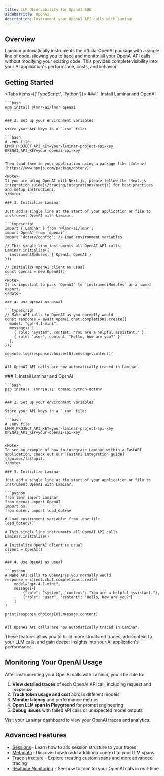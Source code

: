 ```yaml
---
title: LLM Observability for OpenAI SDK
sidebarTitle: OpenAI
description: Instrument your OpenAI API calls with Laminar
---
```


## Overview

Laminar automatically instruments the official OpenAI package with a single line of code, allowing you to trace and monitor all your OpenAI API calls without modifying your existing code. This provides complete visibility into your AI application's performance, costs, and behavior.

## Getting Started

<Tabs items={['TypeScript', 'Python']}>
  <Tab title="TypeScript">
    ### 1. Install Laminar and OpenAI

    ```bash
    npm install @lmnr-ai/lmnr openai
    ```

    ### 2. Set up your environment variables

    Store your API keys in a `.env` file:

    ```bash
    # .env file
    LMNR_PROJECT_API_KEY=your-laminar-project-api-key
    OPENAI_API_KEY=your-openai-api-key
    ```

    Then load them in your application using a package like [dotenv](https://www.npmjs.com/package/dotenv).

    <Note>
    If you are using OpenAI with Next.js, please follow the [Next.js integration guide](/tracing/integrations/nextjs) for best practices and setup instructions.
    </Note>

    ### 3. Initialize Laminar

    Just add a single line at the start of your application or file to instrument OpenAI with Laminar.

    ```typescript
    import { Laminar } from '@lmnr-ai/lmnr';
    import OpenAI from 'openai';
    import 'dotenv/config'; // Load environment variables

    // This single line instruments all OpenAI API calls
    Laminar.initialize({
      instrumentModules: { OpenAI: OpenAI }
    });

    // Initialize OpenAI client as usual
    const openai = new OpenAI();
    ```
    <Note>
    It is important to pass `OpenAI` to `instrumentModules` as a named export.
    </Note>

    ### 4. Use OpenAI as usual

    ```typescript
    // Make API calls to OpenAI as you normally would
    const response = await openai.chat.completions.create({
      model: "gpt-4.1-mini",
      messages: [
        { role: "system", content: "You are a helpful assistant." },
        { role: "user", content: "Hello, how are you?" }
      ],
    });

    console.log(response.choices[0].message.content);
    ```

    All OpenAI API calls are now automatically traced in Laminar.
  </Tab>
  <Tab title="Python">
    ### 1. Install Laminar and OpenAI

    ```bash
    pip install 'lmnr[all]' openai python-dotenv
    ```

    ### 2. Set up your environment variables

    Store your API keys in a `.env` file:

    ```bash
    # .env file
    LMNR_PROJECT_API_KEY=your-laminar-project-api-key
    OPENAI_API_KEY=your-openai-api-key
    ```

    <Note>
    To see an example of how to integrate Laminar within a FastAPI application, check out our [FastAPI integration guide](/guides/fastapi).
    </Note>

    ### 3. Initialize Laminar

    Just add a single line at the start of your application or file to instrument OpenAI with Laminar.

    ```python
    from lmnr import Laminar
    from openai import OpenAI
    import os
    from dotenv import load_dotenv

    # Load environment variables from .env file
    load_dotenv()

    # This single line instruments all OpenAI API calls
    Laminar.initialize()

    # Initialize OpenAI client as usual
    client = OpenAI()
    ```

    ### 4. Use OpenAI as usual

    ```python
    # Make API calls to OpenAI as you normally would
    response = client.chat.completions.create(
        model="gpt-4.1-mini",
        messages=[
            {"role": "system", "content": "You are a helpful assistant."},
            {"role": "user", "content": "Hello, how are you?"}
        ]
    )

    print(response.choices[0].message.content)
    ```

    All OpenAI API calls are now automatically traced in Laminar.
  </Tab>
</Tabs>

These features allow you to build more structured traces, add context to your LLM calls, and gain deeper insights into your AI application's performance.

## Monitoring Your OpenAI Usage

After instrumenting your OpenAI calls with Laminar, you'll be able to:

1. **View detailed traces** of each OpenAI API call, including request and response
2. **Track token usage and cost** across different models
3. **Monitor latency** and performance metrics
4. **Open LLM span in Playground** for prompt engineering
5. **Debug issues** with failed API calls or unexpected model outputs

Visit your Laminar dashboard to view your OpenAI traces and analytics.

## Advanced Features

- [Sessions](/tracing/manual-instrumentation#sessions) - Learn how to add session structure to your traces
- [Metadata](/tracing/metadata) - Discover how to add additional context to your LLM spans
- [Trace structure](/tracing/structure) - Explore creating custom spans and more advanced tracing
- [Realtime Monitoring](/tracing/realtime) - See how to monitor your OpenAI calls in real-time
